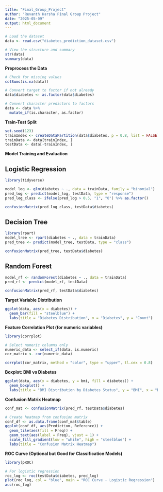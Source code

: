 ---
title: "Final_Group_Project"
author: "Revanth Harsha Final Group Project"
date: "2025-05-09" 
output: html_document
---

```{r}
# Load the dataset
data <- read.csv("diabetes_prediction_dataset.csv")

# View the structure and summary
str(data)
summary(data)
```

**Preprocess the Data**

```{r}
# Check for missing values
colSums(is.na(data))

# Convert target to factor if not already
data$diabetes <- as.factor(data$diabetes)

# Convert character predictors to factors
data <- data %>%
  mutate_if(is.character, as.factor)
```

**Train-Test Split**

```{r}
set.seed(123)
trainIndex <- createDataPartition(data$diabetes, p = 0.8, list = FALSE)
trainData <- data[trainIndex, ]
testData <- data[-trainIndex, ]

```


**Model Training and Evaluation**

## Logistic Regression

```{r}
library(tidyverse)

model_log <- glm(diabetes ~ ., data = trainData, family = "binomial")
pred_log <- predict(model_log, testData, type = "response")
pred_log_class <- ifelse(pred_log > 0.5, "1", "0") %>% as.factor()

confusionMatrix(pred_log_class, testData$diabetes)

```

## Decision Tree

```{r}
library(rpart)
model_tree <- rpart(diabetes ~ ., data = trainData)
pred_tree <- predict(model_tree, testData, type = "class")

confusionMatrix(pred_tree, testData$diabetes)
```

## Random Forest

```{r}
model_rf <- randomForest(diabetes ~ ., data = trainData)
pred_rf <- predict(model_rf, testData)

confusionMatrix(pred_rf, testData$diabetes)
```

**Target Variable Distribution**
```{r}
ggplot(data, aes(x = diabetes)) +
  geom_bar(fill = "steelblue") +
  labs(title = "Diabetes Distribution", x = "Diabetes", y = "Count")

```

**Feature Correlation Plot (for numeric variables)**

```{r}
library(corrplot)

# Select numeric columns only
numeric_data <- select_if(data, is.numeric)
cor_matrix <- cor(numeric_data)

corrplot(cor_matrix, method = "color", type = "upper", tl.cex = 0.8)

```

**Boxplot: BMI vs Diabetes**

```{r}
ggplot(data, aes(x = diabetes, y = bmi, fill = diabetes)) +
  geom_boxplot() +
  labs(title = "BMI Distribution by Diabetes Status", y = "BMI", x = "Diabetes")

```

**Confusion Matrix Heatmap**

```{r}
conf_mat <- confusionMatrix(pred_rf, testData$diabetes)

# Create heatmap from confusion matrix
conf_df <- as.data.frame(conf_mat$table)
ggplot(conf_df, aes(Prediction, Reference)) +
  geom_tile(aes(fill = Freq)) +
  geom_text(aes(label = Freq), vjust = 1) +
  scale_fill_gradient(low = "white", high = "steelblue") +
  labs(title = "Confusion Matrix Heatmap")

```

**ROC Curve (Optional but Good for Classification Models)**

```{r}
library(pROC)

# For logistic regression
roc_log <- roc(testData$diabetes, pred_log)
plot(roc_log, col = "blue", main = "ROC Curve - Logistic Regression")
auc(roc_log)

```

